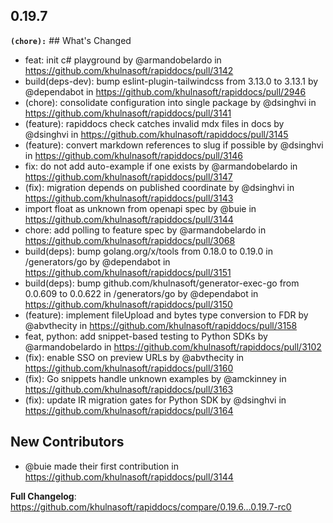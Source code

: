 ## 0.19.7
**`(chore):`** ## What's Changed
* feat: init c# playground by @armandobelardo in https://github.com/khulnasoft/rapiddocs/pull/3142
* build(deps-dev): bump eslint-plugin-tailwindcss from 3.13.0 to 3.13.1 by @dependabot in https://github.com/khulnasoft/rapiddocs/pull/2946
* (chore): consolidate configuration into single package by @dsinghvi in https://github.com/khulnasoft/rapiddocs/pull/3141
* (feature): rapiddocs check catches invalid mdx files in docs by @dsinghvi in https://github.com/khulnasoft/rapiddocs/pull/3145
* (feature): convert markdown references to slug if possible by @dsinghvi in https://github.com/khulnasoft/rapiddocs/pull/3146
* fix: do not add auto-example if one exists by @armandobelardo in https://github.com/khulnasoft/rapiddocs/pull/3147
* (fix): migration depends on published coordinate by @dsinghvi in https://github.com/khulnasoft/rapiddocs/pull/3143
* import float as unknown from openapi spec by @buie in https://github.com/khulnasoft/rapiddocs/pull/3144
* chore: add polling to feature spec by @armandobelardo in https://github.com/khulnasoft/rapiddocs/pull/3068
* build(deps): bump golang.org/x/tools from 0.18.0 to 0.19.0 in /generators/go by @dependabot in https://github.com/khulnasoft/rapiddocs/pull/3151
* build(deps): bump github.com/khulnasoft/generator-exec-go from 0.0.609 to 0.0.622 in /generators/go by @dependabot in https://github.com/khulnasoft/rapiddocs/pull/3150
* (feature): implement fileUpload and bytes type conversion to FDR by @abvthecity in https://github.com/khulnasoft/rapiddocs/pull/3158
* feat, python: add snippet-based testing to Python SDKs by @armandobelardo in https://github.com/khulnasoft/rapiddocs/pull/3102
* (fix): enable SSO on preview URLs by @abvthecity in https://github.com/khulnasoft/rapiddocs/pull/3160
* (fix): Go snippets handle unknown examples by @amckinney in https://github.com/khulnasoft/rapiddocs/pull/3163
* (fix): update IR migration gates for Python SDK by @dsinghvi in https://github.com/khulnasoft/rapiddocs/pull/3164

## New Contributors
* @buie made their first contribution in https://github.com/khulnasoft/rapiddocs/pull/3144

**Full Changelog**: https://github.com/khulnasoft/rapiddocs/compare/0.19.6...0.19.7-rc0

